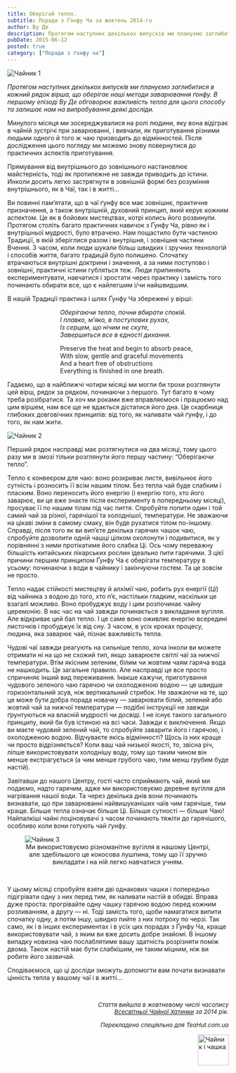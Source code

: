 ```yaml
---
title: Оберігай тепло. 
subtitle: Поради з Ґонфу Ча за жовтень 2014-го
author: Ву Де
description: Протягом наступних декількох випусків ми плануємо заглибитися в кожний рядок вірша, що оберігає наші методи заварювання ґонфу. У першому епізоді Ву Де обговорює важливість тепла для цього способу та залишає нам на випробування деякі досліди...
pubDate: 2015-06-12
posted: true
category: ["Поради з ґонфу ча"]
---
```


<img class="float-left" src={Kettle1.src} alt="Чайник 1" />

_Протягом наступних декількох випусків ми плануємо заглибитися в кожний рядок вірша, що оберігає наші методи заварювання ґонфу. В першому епізоді Ву Де обговорює важливість тепла для цього способу та залишає нам на випробування деякі досліди._

Минулого місяця ми зосереджувалися на ролі людини, яку вона відіграє в чайній зустрічі при заварюванні, і вивчали, як приготування різними людьми одного й того ж чаю призводить до відмінностей. Після дослідження цього погляду ми можемо знову повернутися до практичних аспектів приготування.

Прямування від внутрішнього до зовнішнього настановлює майстерність, тоді як протилежне не завжди приводить до істини. Инколи досить легко застрягнути в зовнішній формі без розуміння внутрішнього, як в Чаї, так і в житті...

Ви повинні пам’ятати, що в чаї ґунфу все має зовнішнє, практичне призначення, а також внутрішній, духовний принцип, який керує кожним аспектом. Це як в бойових мистецтвах, котрі колись його розвинули. Протягом століть багато практичних навичок з Ґунфу Ча, рівно як і внутрішньої мудрості, було втрачено. Нам пощастило бути частиною Традиції, в якій зберіглися разом і внутрішня, і зовнішня частини Вчення. З часом, коли люди шукали більш швидких і зручних технологій і способів життя, багато традицій було полишено. Спочатку втрачаються внутрішні доктрини і значення, а за ними поступово і зовнішні, практичні істини губляться теж. Люди припиняють експериментувати, навчатися і зростати через практику і замість того починають обирати все, що є найлегшим і/чи найшвидшим.

В нашій Традиції практика і шлях Ґунфу Ча збережені у вірші:

<p style="text-align: left; margin-left: 120px;"><em>Оберігаючи тепло, почни вбирати спокій.</em><br /><em>І плавко, м’яко, в поступових рухах,</em><br /><em>Із серцем, що нічим не скуте,</em><br /><em>Завершиться все в єдності дихання.</em></p>
<p style="text-align: left; margin-left: 120px;">Preserve the heat and begin to absorb peace,<br />With slow, gentle and graceful movements<br />And a heart free of obstructions<br />Everything is finished in one breath.</p>

Гадаємо, що в найближчі чотири місяці ми могли би трохи розглянути цей вірш, рядок за рядком, починаючи з першого. Тут багато в чому треба розібратися. Та хоч ми роками вже вправляємося і працюємо над цим віршем, нам все ще не вдається дістатися його дна. Це скарбниця глибоких довговічних принципів: від того, як наливати чай ґунфу, і до того, як нам жити.

<img class="align-center" src={Kettle2.src} alt="Чайник 2" />

<p>Перший рядок насправді має розтягнутися на два місяці, тому цього разу ми в змозі тільки розглянути його першу частину: “Оберігаючи тепло”.</p>
<p>Тепло є конвеєром для чаю: воно розкриває листя, вивільнює його сутність і розносить її всім нашим тілом. Без тепла чай буде слабким і пласким. Воно переносить його енергію (і енергію того, хто його заварює, ви це вже знаєте після експерименту в попередньому місяці), просуває її по нашим тілам під час пиття. Спробуйте попити один і той самий чай за різної, гарячішої та холоднішої, температури. Не зважаючи на цікаві зміни в самому смаку, він буде рухатися тілом по-іншому. Справді, після того як ви вип’єте декілька гарячих чашок чаю, спробуйте дозволити одній чашці цілком охолонути і подивитися, як у порівнянні з ними протікатиме його слабка Ці. Ось чому переважну більшість китайських лікарських рослин ідеально пити гарячими. З цієї причини першим принципом Ґунфу Ча є оберігати температуру в усьому: починаючи з води в чайнику і закінчуючи гостем. Та це зовсім не просто.</p>
<p>Тепло надає стійкості мистецтву й алхімії чаю, робить рух енергії (<em>Ці</em>) від чайника з водою до того, хто п’є, настільки гладким, наскільки це взагалі можливо. Воно пробуджує воду і цим розпочинає чайну церемонію. В нас час на чай завжди починається з викладання вугілля. Але&nbsp;відкриває цей бал тепло. І це саме воно оживляє енергію всередині листочків і пробуджує їх від сну. З часом, в усіх кроках процесу, людина, яка заварює чай, пізнає важливість тепла.</p>
<p>Чудові чаї завжди реагують на сильніше тепло, хоча інколи ви можете отримати ні на що не схожий тип, якщо заварюєте світлі чаї за нижчої температури. Втім якісним зеленим, білим чи жовтим чаям гаряча вода не нашкодить. Це загальне правило. Але насправді це все просто спричиняє інший вид переживання. Інакше кажучи, приготування чудового зеленого чаю гарячою чи охолодженою водою — це швидше горизонтальний зсув, ніж вертикальний стрибок. Не зважаючи на те, що це може бути добра порада новачку — заварювати білий, зелений або жовтий чай за нижчої температури — подібні інструкції не завжди ґрунтуються на власній мудрості чи досвіді. І не існує такого загального принципу, який би був істиною на всі часи. Завжди є виключення. Якщо ви маєте чудовий зелений чай, то спробуйте заварити його і гарячою, і охолодженою водою. Відчуваєте якісь відмінності? Щось із них краще чи просто відрізняється? Коли ваш чай низької якості, то, звісна річ, ліпше використовувати холоднішу воду, тому що таким чином він менше екстрагується (а чим менше грубого чаю, тим менш грубим буде настій).</p>
<p>Завітавши до нашого Центру, гості часто сприймають чай, який ми подаємо, надто гарячим, адже ми використовуємо деревне вугілля для нагрівання нашої води. Та через декілька днів вони починають визнавати, що при заварюванні найвишуканіших чаїв чим гарячіше, тим краще. Більше тепла означає більше Ці. Більше сутності — більше Чаю! Найпалкіші чайні поціновувачі з часом починають тяжіти до гарячішого, особливо коли вони готують чай ґунфу.</p>
<figure>
  <img class="align-center" src={Kettle3.src} alt="Чайник 3" />
  <figcaption style="font-size: 0.9rem; text-align: center;">
    Ми використовуємо різноманітне вугілля в нашому Центрі, але здебільшого це кокосова лушпина, тому що її зручно викладати і на ній легко навчатися учням.
  </figcaption>
</figure>
<p>&nbsp;</p>

У цьому місяці спробуйте взяти дві однакових чашки і попередньо підігрівати одну з них перед тим, як наливати настій в обидві. Вправа дуже проста: прогрівайте одну чашку гарячою водою перед кожним розливанням, а другу — ні. Тоді замість того, щоби намагатися випити спочатку одну, а потім іншу, швидко пийте з них потроху по черзі. Так само, як і в інших експериментах і в усіх цих порадах з Ґунфу Ча, краще використовувати чай, з яким ви вже досить добре знайомі. В іншому випадку новизна чаю послаблятиме вашу здатність розрізняти поміж двома. Також настій має бути слабкішим, не таким міцним, ніж ви робите його зазвичай.

Сподіваємося, що ці досліди зможуть допомогти вам почати визнавати цінність тепла у вашому чаї і в житті...

<p>&nbsp;</p>
<p style="text-align: right;"><span style="font-size: 10pt;"><em>Стаття вийшла в жовтневому числі часопису<br /><a title="globalteahut.org" href="http://www.globalteahut.org/" target="_blank" rel="noopener">Всесвітньої Чайної Хатинки</a>&nbsp;за 2014 рік.</em></span></p>
<p style="text-align: right;"><span style="font-size: 10pt;"><em>Перекладено спеціяльно для <em>TeaHut.com.ua</em></em></span></p>
<div style="display: flex; justify-content: end;">
  <img style="display: block;  width: 70px;" src="/teakettle.gif" alt="Чайник і чашка" />
</div>